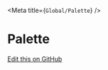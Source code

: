 
<Meta title={`Global/Palette`} />

# Palette

<Palette />

[Edit this on GitHub](https://github.com/wellcometrust/wellcomecollection.org/blob/main/cardigan/stories/global/palette/palette.stories.mdx)
